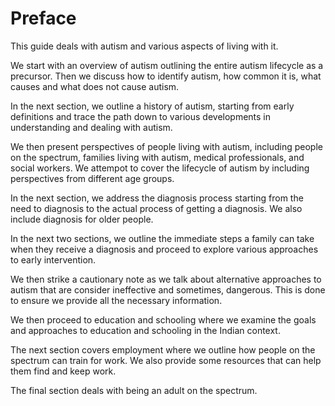 # Preface  {.unnumbered}

This guide deals with autism and various aspects of living with it.

We start with an overview of autism outlining the entire autism lifecycle as a precursor. Then we discuss how to identify autism, how common it is, what causes and what does not cause autism.

In the next section, we outline a history of autism, starting from early definitions and trace the path down to various developments in understanding and dealing with autism.

We then present perspectives of people living with autism, including people on the spectrum, families living with autism, medical professionals, and social workers. We attempot to cover the lifecycle of autism by including perspectives from different age groups.

In the next section, we address the diagnosis process starting from the need to diagnosis to the actual process of getting a diagnosis. We also include diagnosis for older people.

In the next two sections, we outline the immediate steps a family can take when they receive a diagnosis and proceed to explore various approaches to early intervention.

We then strike a cautionary note as we talk about alternative approaches to autism that are consider ineffective and sometimes, dangerous. This is done to ensure we provide all the necessary information.

We then proceed to education and schooling where we examine the goals and approaches to education and schooling in the Indian context.

The next section covers employment where we outline how people on the spectrum can train for work. We also provide some resources that can help them find and keep work.

The final section deals with being an adult on the spectrum.




